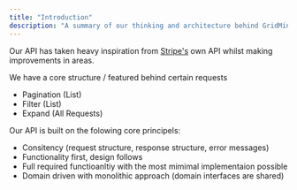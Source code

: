 ```yaml
---
title: "Introduction"
description: "A summary of our thinking and architecture behind GridMind; reading is not required but recommended so you can understand our thought process behind decisions, which will allow you to understand the API better."
---
```


Our API has taken heavy inspiration from [Stripe's](https://docs.stripe.com/api) own API whilst making improvements in areas.

We have a core structure / featured behind certain requests

- Pagination (List)
- Filter (List)
- Expand (All Requests)

Our API is built on the folowing core principels:

- Consitency (request structure, response structure, error messages)
- Functionality first, design follows
- Full required functioanltiy with the most mimimal implementaion possible
- Domain driven with monolithic approach (domain interfaces are shared)
